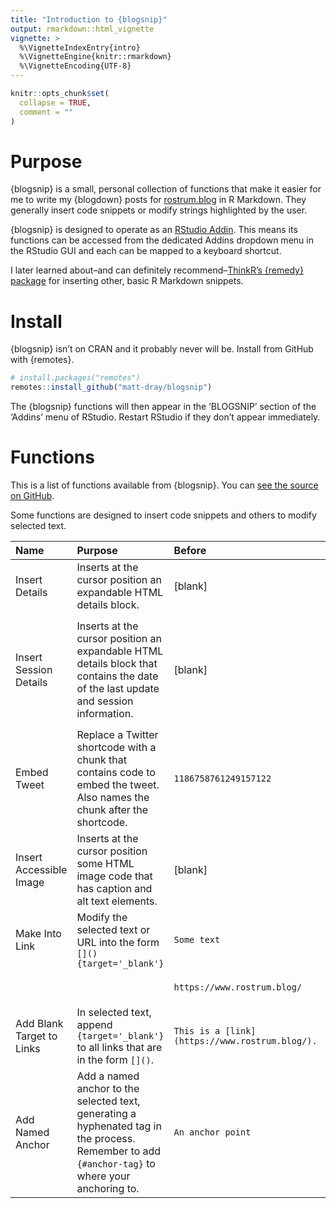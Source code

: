 ```yaml
---
title: "Introduction to {blogsnip}"
output: rmarkdown::html_vignette
vignette: >
  %\VignetteIndexEntry{intro}
  %\VignetteEngine{knitr::rmarkdown}
  %\VignetteEncoding{UTF-8}
---
```


```r
knitr::opts_chunk$set(
  collapse = TRUE,
  comment = ""
)
```

# Purpose

{blogsnip} is a small, personal collection of functions that make it easier for me to write my {blogdown} posts for [rostrum.blog](https://www.rostrum.blog){target="_blank"} in R Markdown. They generally insert code snippets or modify strings highlighted by the user.

{blogsnip} is designed to operate as an [RStudio Addin](https://rstudio.github.io/rstudioaddins/){target="_blank"}. This means its functions can be accessed from the dedicated Addins dropdown menu in the RStudio GUI and each can be mapped to a keyboard shortcut.

I later learned about--and can definitely recommend--[ThinkR's {remedy} package](https://github.com/ThinkR-open/remedy){target="_blank"} for inserting other, basic R Markdown snippets.

# Install

{blogsnip} isn't on CRAN and it probably never will be. Install from GitHub with {remotes}.

```r
# install.packages("remotes")
remotes::install_github("matt-dray/blogsnip")
```

The {blogsnip} functions will then appear in the 'BLOGSNIP' section of the 'Addins' menu of RStudio. Restart RStudio if they don't appear immediately.

# Functions

This is a list of functions available from {blogsnip}. You can [see the source on GitHub](https://github.com/matt-dray/blogsnip/blob/master/R/blogsnip-helpers.R){target="_blank"}.

Some functions are designed to insert code snippets and others to modify selected text.

| Name | Purpose | Before | After |
| :-- | :-- | :-- | :-- |
| Insert Details | Inserts at the cursor position an expandable HTML details block. | [blank] | `<details>`<br>`<summary>Click for details</summary>`<br>`Text goes here</details>`) |
| Insert Session Details | Inserts at the cursor position an expandable HTML details block that contains the date of the last update and session information. | [blank] | `---`<br>`<details>`<br>`<summary>Session info</summary>`<br>```` ```{r sessioninfo, echo=FALSE}` ````<br>`paste("Last updated", Sys.Date())`<br>`sessioninfo::session_info()`<br>```` ``` ````<br>`</details>` |
| Embed Tweet | Replace a Twitter shortcode with a chunk that contains code to embed the tweet. Also names the chunk after the shortcode. | `1186758761249157122` | ```` ```{r 1186758761249157122, echo=FALSE} ````<br>`blogdown::shortcode("tweet", "1186758761249157122")`<br>```` ``` ```` |
| Insert Accessible Image | Inserts at the cursor position some HTML image code that has caption and alt text elements. | [blank] | `<div class="figure">`<br>`<img src="image.png" alt="Descriptive text." width=300/>`<br>`<p class="caption">Text</p>`<br>`</div>` |
| Make Into Link | Modify the selected text or URL into the form `[](){target='_blank'}` | `Some text` | `[Some text](){target='_blank'}` |
|  |  | `https://www.rostrum.blog/` | `[](https://www.rostrum.blog/){target='_blank'}` |
| Add Blank Target to Links | In selected text, append `{target='_blank'}` to all links that are in the form `[]()`. | `This is a [link](https://www.rostrum.blog/).` | `This is a [link](https://www.rostrum.blog/){target='_blank'}.` |
| Add Named Anchor | Add a named anchor to the selected text, generating a hyphenated tag in the process. Remember to add `{#anchor-tag}` to where your anchoring to. | `An anchor point` | `An anchor point[#an-anchor-point]` |